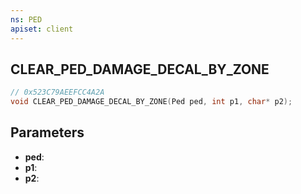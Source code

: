 ```yaml
---
ns: PED
apiset: client
---
```

## CLEAR_PED_DAMAGE_DECAL_BY_ZONE

```c
// 0x523C79AEEFCC4A2A
void CLEAR_PED_DAMAGE_DECAL_BY_ZONE(Ped ped, int p1, char* p2);
```


## Parameters
* **ped**:
* **p1**:
* **p2**: